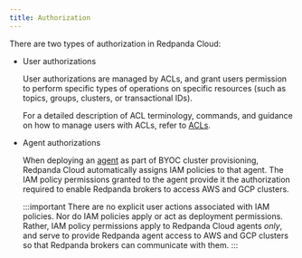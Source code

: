 ```yaml
---
title: Authorization
---
```


<head>
    <meta name="title" content="Redpanda Cloud Authorization  | Redpanda Docs"/>
    <meta name="description" content="Learn how Redpanda Cloud uses IAM roles for authorization."/>
    <link rel="canonical" href="https://docs.redpanda.com/docs/deploy/deployment-option/cloud/security/cloud-security-architecture/authorization/" />
</head>

There are two types of authorization in Redpanda Cloud:

- User authorizations

  User authorizations are managed by ACLs, and grant users permission to
  perform specific types of operations on specific resources (such as topics,
  groups, clusters, or transactional IDs).

  For a detailed description of ACL terminology, commands, and guidance on
  how to manage users with ACLs, refer to [ACLs](../../../../../../../manage/security/authorization#acls).

- Agent authorizations

  When deploying an [agent](../../../../cloud-overview#agent) as part of BYOC cluster
  provisioning, Redpanda Cloud automatically assigns IAM policies to that agent.
  The IAM policy permissions granted to the agent provide it the authorization
  required to enable Redpanda brokers to access AWS and GCP clusters.

  :::important
  There are no explicit user actions associated with IAM policies. Nor do IAM
  policies apply or act as deployment permissions. Rather, IAM policy
  permissions apply to Redpanda Cloud agents _only_, and serve to provide Redpanda
  agent access to AWS and GCP clusters so that Redpanda brokers can communicate
  with them.
  :::
